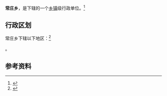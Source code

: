 {{中国乡级行政区|41/17/28/200/000}}

'''常庄乡'''，是{{PRC admin/fullname|41/17/28/200/000|3}}下辖的一个[[乡镇|乡镇]]级行政单位。<ref>{{PRC admin/ref sgc|{{PRC admin/parent|41/17/28/200/000}}}}</ref>

== 行政区划 ==

常庄乡下辖以下地区：<ref>{{PRC admin/ref sgc|41/17/28/200/000}}</ref>

{{PRC admin/children|41/17/28/200/000}}。

== 参考资料 ==

{{reflist}}

{{行政区划小作品}}
{{PRC admin/navcat|41/17/28/200/000}}